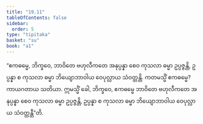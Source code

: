 ```yaml
---
title: "19.11"
tableOfContents: false
sidebar:
  order: 5
type: "tipitaka"
basket: "su"
book: "a1"
---
```



<DynamicBreadcrumb />

<Division number="573" book="a1" e="ch" v="15" p="45">

<Paragraph number="462" book="a1">
“ဧကဓမ္မေ, ဘိက္ခဝေ, ဘာဝိတေ ဗဟုလီကတေ အနုပ္ပန္နာ စေဝ ကုသလာ ဓမ္မာ ဥပ္ပဇ္ဇန္တိ, ဥပ္ပန္နာ စ ကုသလာ ဓမ္မာ ဘိယျောဘာဝါယ ဝေပုလ္လာယ သံဝတ္တန္တိ. ကတမသ္မိံ ဧကဓမ္မေ? ကာယဂတာယ သတိယာ. ဣမသ္မိံ ခေါ, ဘိက္ခဝေ, ဧကဓမ္မေ ဘာဝိတေ ဗဟုလီကတေ အနုပ္ပန္နာ စေဝ ကုသလာ ဓမ္မာ ဥပ္ပဇ္ဇန္တိ, ဥပ္ပန္နာ စ ကုသလာ ဓမ္မာ ဘိယျောဘာဝါယ ဝေပုလ္လာယ သံဝတ္တန္တီ”တိ.
</Paragraph>
</Division>